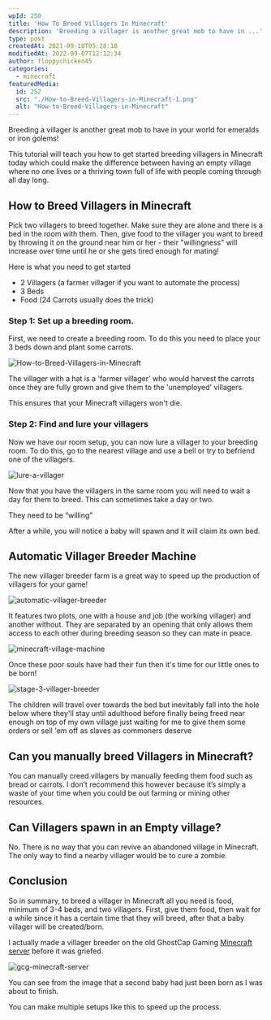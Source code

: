 ```yaml
---
wpId: 250
title: 'How To Breed Villagers In Minecraft'
description: 'Breeding a villager is another great mob to have in ...'
type: post
createdAt: 2021-09-18T05:28:18
modifiedAt: 2022-09-07T12:12:34
author: floppychicken45
categories:
  - minecraft
featuredMedia:
  id: 252
  src: "./How-to-Breed-Villagers-in-Minecraft-1.png"
  alt: "How-to-Breed-Villagers-in-Minecraft"
---
```



Breeding a villager is another great mob to have in your world for emeralds or iron golems!

This tutorial will teach you how to get started breeding villagers in Minecraft today which could make the difference between having an empty village where no one lives or a thriving town full of life with people coming through all day long.

## How to Breed Villagers in Minecraft

Pick two villagers to breed together. Make sure they are alone and there is a bed in the room with them. Then, give food to the villager you want to breed by throwing it on the ground near him or her - their "willingness" will increase over time until he or she gets tired enough for mating!

Here is what you need to get started

*   2 Villagers (a farmer villager if you want to automate the process)
*   3 Beds
*   Food (24 Carrots usually does the trick)

### Step 1: Set up a breeding room.

First, we need to create a breeding room. To do this you need to place your 3 beds down and plant some carrots.

![How-to-Breed-Villagers-in-Minecraft](@assets/images/posts/how-to-breed-villagers-in-minecraft/How-to-Breed-Villagers-in-Minecraft.png)

The villager with a hat is a 'farmer villager' who would harvest the carrots once they are fully grown and give them to the 'unemployed' villagers.

This ensures that your Minecraft villagers won't die.

### Step 2: Find and lure your villagers

Now we have our room setup, you can now lure a villager to your breeding room. To do this, go to the nearest village and use a bell or try to befriend one of the villagers.

![lure-a-villager](@assets/images/posts/how-to-breed-villagers-in-minecraft/lure-a-villager.jpg)

Now that you have the villagers in the same room you will need to wait a day for them to breed. This can sometimes take a day or two.

They need to be “willing”

After a while, you will notice a baby will spawn and it will claim its own bed.

## Automatic Villager Breeder Machine

The new villager breeder farm is a great way to speed up the production of villagers for your game!

![automatic-villager-breeder](@assets/images/posts/how-to-breed-villagers-in-minecraft/automatic-villager-breeder.png)

It features two plots, one with a house and job (the working villager) and another without. They are separated by an opening that only allows them access to each other during breeding season so they can mate in peace.

![minecraft-village-machine](@assets/images/posts/how-to-breed-villagers-in-minecraft/minecraft-village-machine.png)

Once these poor souls have had their fun then it's time for our little ones to be born!

![stage-3-villager-breeder](@assets/images/posts/how-to-breed-villagers-in-minecraft/stage-3-villager-breeder.png)

The children will travel over towards the bed but inevitably fall into the hole below where they'll stay until adulthood before finally being freed near enough on top of my own village just waiting for me to give them some orders or sell 'em off as slaves as commoners deserve

## Can you manually breed Villagers in Minecraft?

You can manually creed villagers by manually feeding them food such as bread or carrots. I don’t recommend this however because it’s simply a waste of your time when you could be out farming or mining other resources.

## Can Villagers spawn in an Empty village?

No. There is no way that you can revive an abandoned village in Minecraft. The only way to find a nearby villager would be to cure a zombie.

## Conclusion

So in summary, to breed a villager in Minecraft all you need is food, minimum of 3-4 beds, and two villagers. First, give them food, then wait for a while since it has a certain time that they will breed, after that a baby villager will be created/born.

I actually made a villager breeder on the old GhostCap Gaming [Minecraft server](https://www.ghostcap.com/minecraft-server-setup-guide/) before it was griefed.

![gcg-minecraft-server](@assets/images/posts/how-to-breed-villagers-in-minecraft/gcg-minecraft-server.png)

You can see from the image that a second baby had just been born as I was about to finish.

You can make multiple setups like this to speed up the process.